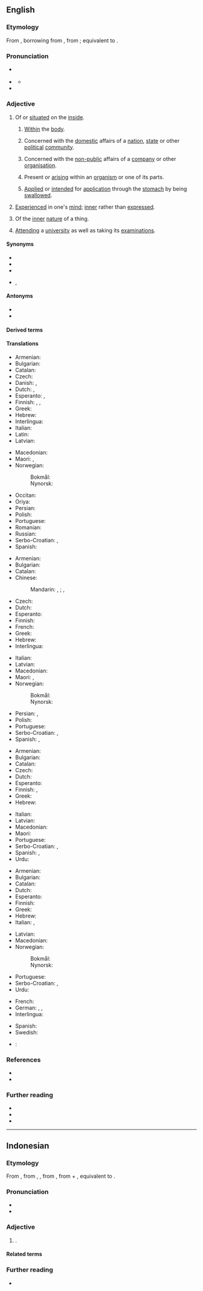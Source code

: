 ==English==

===Etymology===
{{root|en|ine-pro|*h₁en-}}

From {{inh|en|enm|[[internall]], [[internalle]]}}, borrowing from {{bor|en|NL.|internālis||of or pertaining to the inner part}}, from {{af|la|internus|-ālis|t1=inward, internal|t2=-al|pos2=adjectival suffix|nocat=1}}; equivalent to {{suffix|en|intern|al}}.

===Pronunciation===
* {{a|RP}} {{IPA|en|/ɪnˈtɜː.nəl/|/ɪnˈtɜː.nl̩/}}
* {{a|GA}} {{IPA|en|/ɪnˈtɝ.nl̩/|/ˈɪnˌtɝ.nl̩/}}
** {{audio|en|en-us-internal.ogg|Audio (US)}}
* {{rhymes|en|ɜː(ɹ)nəl}}

===Adjective===
{{en-adj}}

# Of or [[situate]]d on the [[inside]].
#: {{ux|en|We saw the '''internal''' compartments of the machine.}}
## {{lb|en|medicine}} [[within|Within]] the [[body]].
##: {{ux|en|Her bleeding was '''internal'''.}}
## Concerned with the [[domestic]] affairs of a [[nation]], [[state]] or other [[political]] [[community]].
##: {{ux|en|The nation suffered from '''internal''' conflicts.}}
##: {{ux|en|the minister of '''internal''' affairs}}
## Concerned with the [[non-public]] affairs of a [[company]] or other [[organisation]].
##: {{ux|en|An '''internal''' investigation was conducted.}}
## {{lb|en|biology}} Present or [[arise|arising]] within an [[organism]] or one of its parts.
##: {{ux|en|an '''internal''' stimulus}}
## {{lb|en|pharmacology}} [[apply|Applied]] or [[intend]]ed for [[application]] through the [[stomach]] by being [[swallow]]ed.
##: {{ux|en|an '''internal''' remedy}}
# [[experience|Experience]]d in one's [[mind]]; [[inner]] rather than [[expressed]].
#: {{ux|en|'''internal''' feelings}}
# Of the [[inner]] [[nature]] of a thing.
#: {{syn|en|intrinsic|inherent}}
# {{lb|en|British|education|of a [[student]]}} [[attend|Attend]]ing a [[university]] as well as taking its [[examination]]s.

====Synonyms====
* {{l|en|inner}}
* {{l|en|inly}}
* {{l|en|interior}}
* {{l|en|intern}}, {{l|en|interne}}

====Antonyms====
* {{l|en|external}}
* {{l|en|exterior}}

====Derived terms====
{{col5|en
|internal combustion engine
|internal diameter
|internal energy
|internal combustion
|internal medicine
|internal organ
|internal ear
|internal carotid artery
|internal auditory canal
|internal carotid plexus
|internal oblique muscle
|internal maxillary artery
|internal fertilization
|internal link
|internal refugee
|internal passport
|internal migration
|internal conflict
|internal rhyme
|internal monologue
|internal reconstruction
|internal affairs
|internal exile
|internal sandhi
|Internal Revenue Service
|Internal Revenue Code
|complete internal reflection
|total internal reflection
|internalism
|internalist
|internality
|[[internalize]], [[internalise]]
|internally
|internalness
|noninternal
|anterointernal
|posterointernal
|dorsointernal}}

====Translations====
{{trans-top|inside of something}}
* Armenian: {{t+|hy|ներքին}}
* Bulgarian: {{t+|bg|вътрешен}}
* Catalan: {{t+|ca|intern}}
* Czech: {{t+|cs|vnitřní}}
* Danish: {{t|da|indvendig}}, {{t|da|intern}}
* Dutch: {{t+|nl|intern}}, {{t+|nl|inwendig}}
* Esperanto: {{t+|eo|interna}}, {{t+|eo|ena}}
* Finnish: {{t+|fi|sisäinen}}, {{t+|fi|sisä-}}, {{t|fi|sisäpuolinen}}
* Greek: {{t+|el|εσωτερικός|m}}
* Hebrew: {{t|he|פנימי|m|tr=pnimí}}
* Interlingua: {{t|ia|interne}}
* Italian: {{t+|it|interno}}
* Latin: {{t|la|internus}}
* Latvian: {{t|lv|iekšējs}}
{{trans-mid}}
* Macedonian: {{t|mk|внатрешен|m}}
* Maori: {{t|mi|a roto}}, {{t|mi|o roto}}
* Norwegian:
*: Bokmål: {{t|nb|intern}}
*: Nynorsk: {{t|nn|intern}}
* Occitan: {{t+|oc|intèrne}}
* Oriya: {{t|or|ଭିତରର}}
* Persian: {{t+|fa|درونی|tr=darôni}}
* Polish: {{t+|pl|wewnętrzny}}
* Portuguese: {{t+|pt|interno}}
* Romanian: {{t+|ro|intern}}
* Russian: {{t+|ru|вну́тренний}}
* Serbo-Croatian: {{t+|sh|ȉntērnī}}, {{t+|sh|ùnutrašnjī}}
* Spanish: {{t+|es|interno|m}}
{{trans-bottom}}

{{trans-top|within the body}}
* Armenian: {{t+|hy|ներքին}}
* Bulgarian: {{t+|bg|вътрешен}}
* Catalan: {{t+|ca|intern}}
* Chinese:
*: Mandarin: {{t+|cmn|體內}}, {{t+|cmn|体内|tr=tǐnèi}}; {{t+|cmn|內}}, {{t+|cmn|内|tr=nèi}}
* Czech: {{t+|cs|vnitřní}}
* Dutch: {{t+|nl|inwendig}}
* Esperanto: {{t+|eo|interna}}
* Finnish: {{t+|fi|sisäinen}}
* French: {{t+|fr|interne}}
* Greek: {{t+|el|εσωτερικός|m}}
* Hebrew: {{t|he|פנימי|m|tr=pnimí}}
* Interlingua: {{t|ia|interne}}
{{trans-mid}}
* Italian: {{t+|it|interno}}
* Latvian: {{t|lv|iekšējs}}
* Macedonian: {{t|mk|внатрешен|m}}
* Maori: {{t|mi|a roto o te tinana}}, {{t|mi|o roto o te tinana}}
* Norwegian:
*: Bokmål: {{t|nb|intern}}
*: Nynorsk: {{t|nn|intern}}
* Persian: {{t+|fa|درونی|tr=darôni}}, {{t+|fa|داخلی|tr=dâxeli}}
* Polish: {{t+|pl|wewnętrzny}}
* Portuguese: {{t+|pt|interno}}
* Serbo-Croatian: {{t+|sh|ȉntērnī}}, {{t+|sh|ùnutārnjī}}
* Spanish: {{t+|es|interno}}, {{t+|es|interno}}
{{trans-bottom}}

{{trans-top|concerned with the domestic affairs of a nation, state etc.}}
* Armenian: {{t+|hy|ներքին}}
* Bulgarian: {{t+|bg|вътрешен}}
* Catalan: {{t+|ca|intern}}
* Czech: {{t+|cs|domácí}}
* Dutch: {{t+|nl|binnenlands}}
* Esperanto: {{t+|eo|interna}}
* Finnish: {{t+|fi|sisäinen}}, {{t+|fi|sisä-}}
* Greek: {{t+|el|εσωτερικός|m}}
* Hebrew: {{t|he|פנימי|m|tr=pnimí}}
{{trans-mid}}
* Italian: {{t+|it|interno}}
* Latvian: {{t|lv|iekšējs}}
* Macedonian: {{t|mk|внатрешен|m}}
* Maori: {{t|mi|taiwhenua}}
* Portuguese: {{t+|pt|interno}}
* Serbo-Croatian: {{t+|sh|ȉntērnī}}, {{t+|sh|ùnutrašnjī}}
* Spanish: {{t+|es|interior}}, {{t+|es|interno}}
* Urdu: {{t|ur|اندرونی|tr=andrūnī}}
{{trans-bottom}}

{{trans-top|concerned with the non-public affairs of a company or other organisation}}
* Armenian: {{t+|hy|ներքին}}
* Bulgarian: {{t+|bg|вътрешен}}
* Catalan: {{t+|ca|intern}}
* Dutch: {{t+|nl|intern}}
* Esperanto: {{t+|eo|interna}}
* Finnish: {{t+|fi|sisäinen}}
* Greek: {{t+|el|εσωτερικός|m}}
* Hebrew: {{t|he|פנימי|m|tr=pnimí}}
* Italian: {{t+|it|interno}}, {{t+|it|privato}}
{{trans-mid}}
* Latvian: {{t|lv|iekšējs}}
* Macedonian: {{t|mk|интерен|m}}
* Norwegian:
*: Bokmål: {{t|nb|intern}}
*: Nynorsk: {{t|nn|intern}}
* Portuguese: {{t+|pt|interno}}
* Serbo-Croatian: {{t+|sh|ȉntērnī}}, {{t+|sh|ùnutrašnjī}}
* Urdu: {{t|ur|اندرونی|tr=andrūnī}}
{{trans-bottom}}

{{checktrans-top}}
* French: {{t+check|fr|interne}}
* German: {{t+check|de|intern}}, {{t+check|de|innerlich}}, {{t+check|de|inländisch}}
* Interlingua: {{t-check|ia|interne}}
{{trans-mid}}
* Spanish: {{t+check|es|interno}}
* Swedish: {{t+check|sv|intern}}
* {{ttbc|te}}: {{t|te|అంతర్గత}}
{{trans-bottom}}

===References===
* {{R:Lexico}}
* {{R:MWO}}

===Further reading===
* {{R:Webster 1913}}
* {{R:Century 1911}}
* {{R:OneLook}}

----

==Indonesian==

===Etymology===
From {{bor|id|en|internal}}, from {{der|id|enm|internall}}, {{m|enm|internalle}}, from {{der|id|ML.|internālis||of or pertaining to the inner part}}, from {{der|id|la|internus||internal}} + {{m|la|-ālis}}, equivalent to {{suffix|en|intern|al}}.

===Pronunciation===
* {{IPA|id|[ɪntərˈnal]}}
* {{hyphenation|id|in|têr|nal}}

===Adjective===
{{id-noun|head=|pl=-}}

# {{l|en|internal}}.
#: {{syn|id|intern}}

====Related terms====
{{rel4|id|
| intern
| interna
| internat
|}}

===Further reading===
* {{R:KBBI Daring}}
